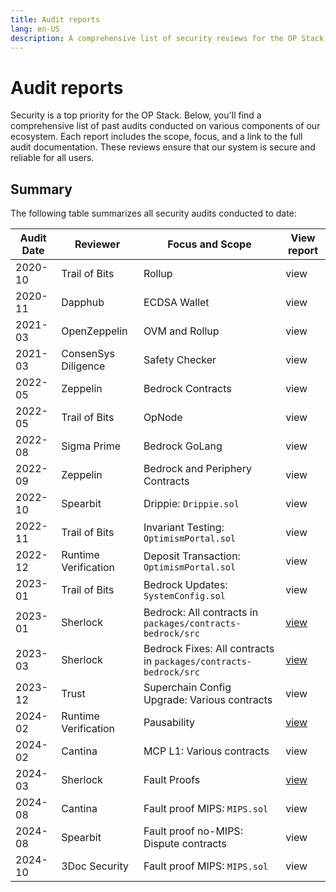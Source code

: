 ```yaml
---
title: Audit reports
lang: en-US
description: A comprehensive list of security reviews for the OP Stack, including links to detailed audit reports and descriptions of their scope.
---
```



# Audit reports

Security is a top priority for the OP Stack. Below, you'll find a comprehensive list of past audits conducted on various components of our ecosystem. Each report includes the scope, focus, and a link to the full audit documentation. These reviews ensure that our system is secure and reliable for all users.

## Summary

The following table summarizes all security audits conducted to date:

| Audit Date | Reviewer             | Focus and Scope                                                  | View report                                                                                                                                                       |
| ---------- | -------------------- | ---------------------------------------------------------------- | ----------------------------------------------------------------------------------------------------------------------------------------------------------------- |
| 2020-10    | Trail of Bits        | Rollup                                                           | <Link href="/audit-reports/2020_10-Rollup-TrailOfBits.pdf" target="_blank"> view </Link>                                                                          |
| 2020-11    | Dapphub              | ECDSA Wallet                                                     | <Link href="/audit-reports/2020_11-Dapphub-ECDSA_Wallet.pdf" target="_blank"> view </Link>                                                                        |
| 2021-03    | OpenZeppelin         | OVM and Rollup                                                   | <Link href="/audit-reports/2021_03-OVM_and_Rollup-OpenZeppelin.pdf" target="_blank"> view </Link>                                                                 |
| 2021-03    | ConsenSys Diligence  | Safety Checker                                                   | <Link href="/audit-reports/2021_03-SafetyChecker-ConsenSysDiligence.pdf" target="_blank"> view </Link>                                                            |
| 2022-05    | Zeppelin             | Bedrock Contracts                                                | <Link href="/audit-reports/2022_05-Bedrock_Contracts-Zeppelin.pdf" target="_blank"> view </Link>                                                                  |
| 2022-05    | Trail of Bits        | OpNode                                                           | <Link href="/audit-reports/2022_05-OpNode-TrailOfBits.pdf" target="_blank"> view </Link>                                                                          |
| 2022-08    | Sigma Prime          | Bedrock GoLang                                                   | <Link href="/audit-reports/2022_08-Bedrock_GoLang-SigmaPrime.pdf" target="_blank"> view </Link>                                                                   |
| 2022-09    | Zeppelin             | Bedrock and Periphery Contracts                                  | <Link href="/audit-reports/2022_09-Bedrock_and_Periphery-Zeppelin.pdf" target="_blank"> view </Link>                                                              |
| 2022-10    | Spearbit             | Drippie: `Drippie.sol`                                           | <Link href="/audit-reports/2022_10-Drippie-Spearbit.pdf" target="_blank"> view </Link>                                                                            |
| 2022-11    | Trail of Bits        | Invariant Testing: `OptimismPortal.sol`                          | <Link href="/audit-reports/2022_11-Invariant_Testing-TrailOfBits.pdf" target="_blank"> view </Link>                                                               |
| 2022-12    | Runtime Verification | Deposit Transaction: `OptimismPortal.sol`                        | <Link href="/audit-reports/2022_12-DepositTransaction-RuntimeVerification.pdf" target="_blank"> view </Link>                                                      |
| 2023-01    | Trail of Bits        | Bedrock Updates: `SystemConfig.sol`                              | <Link href="/audit-reports/2023_01-Bedrock_Updates-TrailOfBits.pdf" target="_blank"> view </Link>                                                                 |
| 2023-01    | Sherlock             | Bedrock: All contracts in `packages/contracts-bedrock/src`       | [view](https://github.com/sherlock-audit/2023-01-optimism)                                                                                                        |
| 2023-03    | Sherlock             | Bedrock Fixes: All contracts in `packages/contracts-bedrock/src` | [view](https://github.com/sherlock-audit/2023-03-optimism)                                                                                                        |
| 2023-12    | Trust                | Superchain Config Upgrade: Various contracts                     | <Link href="/audit-reports/2023_12_SuperchainConfigUpgrade_Trust.pdf" target="_blank"> view </Link>                                                               |
| 2024-02    | Runtime Verification | Pausability                                                      | [view](https://github.com/ethereum-optimism/optimism/blob/develop/packages/contracts-bedrock/test/kontrol/README.md)                                              |
| 2024-02    | Cantina              | MCP L1: Various contracts                                        | <Link href="/audit-reports/2024_02-MCP_L1-Cantina.pdf" target="_blank"> view </Link>                                                                              |
| 2024-03    | Sherlock             | Fault Proofs                                                     | [view](https://github.com/sherlock-audit/2024-02-optimism-2024)                                                                                                   |
| 2024-08    | Cantina              | Fault proof MIPS: `MIPS.sol`                                     | <Link href="/audit-reports/2024_08_Fault-Proofs-MIPS_Cantina.pdf" target="_blank"> view </Link>                                                                   |
| 2024-08    | Spearbit             | Fault proof no-MIPS: Dispute contracts                           | <Link href="/audit-reports/2024_08_Fault-Proofs-No-MIPS_Spearbit.pdf" target="_blank"> view </Link>                                                               |
| 2024-10    | 3Doc Security        | Fault proof MIPS: `MIPS.sol`                                     | <Link href="https://github.com/ethereum-optimism/optimism/edit/develop/docs/security-reviews/2024_10-Cannon-FGETFD-3DocSecurity.md" target="_blank"> view </Link> |
